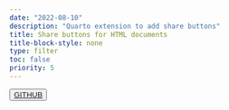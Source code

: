 ```yaml
---
date: "2022-08-10"
description: "Quarto extension to add share buttons"
title: Share buttons for HTML documents
title-block-style: none
type: filter
toc: false
priority: 5
---
```


<button type="button" class="btn btn-outline-success"><a href="https://github.com/schochastics/quarto-social-share">GITHUB</a></button>